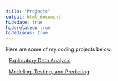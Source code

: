 ```yaml
---
title: "Projects"
output: html_document
hidedate: true
hiderelated: true
hidediscus: true
---
```


Here are some of my coding projects below:


<i class="fa fa-signal"></i> &nbsp; [Exploratory Data Analysis](/project/project1/)

<i class="fa fa-line-chart"></i> &nbsp; [Modeling, Testing, and Predicting](/project/project2/)

<!--
<i class="fa fa-pie-chart"></i> 
<i class="fa fa-tasks"></i> 
-->
